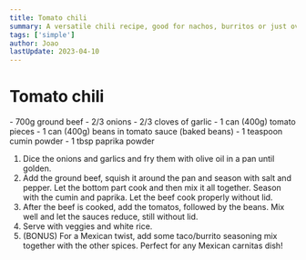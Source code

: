 ```yaml
---
title: Tomato chili
summary: A versatile chili recipe, good for nachos, burritos or just over plain rice.
tags: ['simple']
author: Joao
lastUpdate: 2023-04-10
---
```



# Tomato chili

<Ingredients>
- 700g ground beef
- 2/3 onions
- 2/3 cloves of garlic
- 1 can (400g) tomato pieces
- 1 can (400g) beans in tomato sauce (baked beans)
- 1 teaspoon cumin powder
- 1 tbsp paprika powder
</Ingredients>

1. Dice the onions and garlics and fry them with olive oil in a pan until golden.
2. Add the ground beef, squish it around the pan and season with salt and pepper. Let the bottom part cook and then mix it all together. Season with the cumin and paprika. Let the beef cook properly without lid.
3. After the beef is cooked, add the tomatos, followed by the beans. Mix well and let the sauces reduce, still without lid.
4. Serve with veggies and white rice.
5. (BONUS) For a Mexican twist, add some taco/burrito seasoning mix together with the other spices. Perfect for any Mexican carnitas dish!
